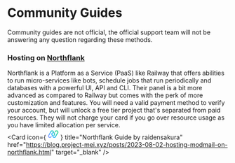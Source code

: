 
# Community Guides

<Callout emoji="ℹ️" type="info">
	Community guides are not official, the official support team will not be answering any question regarding these methods.
</Callout>

### Hosting on [Northflank](https://northflank.com/)

Northflank is a Platform as a Service (PaaS) like Railway that offers abilities to run micro-services like bots,
schedule jobs that run periodically and databases with a powerful UI, API and CLI.
Their panel is a bit more advanced as compared to Railway but comes with the perk of more customization and features.
You will need a valid payment method to verify your account, but will unlock a free tier project that's separated from paid resources.
They will not charge your card if you go over resource usage as you have limited allocation per service.
  <br/>
  <Card
  	icon={
      <img src="data:image/png;base64,iVBORw0KGgoAAAANSUhEUgAAACAAAAAgCAYAAABzenr0AAAFSUlEQVR4Ae3VA5AcWBSF4TPm2rZt2xsvY9u
	  2bdse21Zs27Y9uPvXVk/HSXl5qr44c8+8ftDfP//n/6RmIPNhpSc1UEZca7RyaI2S8ICcWdS+0FNojNZohdYO38MVunkSF0vxqz2UPGek0tJNGfGIu9
	  RhfAPh0gK+CIRdw268C924RNw6KWEFBVZ9TZGjSsk5wyrEMmimw1IY4nEbpHn9pYUdpQXdimhRh+MMOIFIBCAQa2GYAe8bF4jeKUXtvlWxm+IUv9KUt
	  CCYj8NPWeEuYhg+xD7kohqkOSMxyp8iA7Ww60EGjNaidp6FS44fcRynUQq6dsKPU2CHFHmgCkUuKG79flbjQ1ZDrIYYhlhXfu4LwzI8quwAafaE1zV3
	  2AjN7x2uhZ1f0MIul340nhgHQybu0zUTeg4XHlH4iaWK3GeK2dZPSXNdFbtRCjaKHfJW5EEvpSc8y+A1MHRVZqSHcqZ/qNljW2rukKJaW0ya3+fKzVk
	  S53EMX+jK+M801ehlcgsq6EwRU8TRNYra+zRFGF4Ae0GhZycqeldnVuVLZSS0ZXgeduEdZQc9oZwpX1DCH1eeDm9MhSEZd+nS3DfNdM90Ez+/SZGdrs
	  H5+Qo7U1+BJoXki+EeGMuvcxVxJFuxG1qxOSkRlwXDZFbhDkrcqrQMsRqSCB8DewEdSjD0FE7gR+iyvDTB9NY483pisk2iiHkHWjrD7nIJ/nO48C2O4
	  RSrU08xW15UwvK7GFwCJx2KQYIz83uh911szExKGIMnwRNy5rPRpjfGm94da0UpcuKRKXbyrulW/H5WxTH8NiTAEAgfyDHMC5NhSMOdkAgbUmxGjuiA
	  BhTJ59c7GfwGJDjz43BTsWF25+ejLPXtcWbPTbSp904zL4oUFiiHXBzAB5CzAPAW9iLfeSyhOaOl2WOeochajqdpQY9O2v40pTrJmcoDTV+ONP06xOp
	  QJO/j0bb7zXH2NkXkE+AsUB0F2IPXIQWBOIa9iO0w1IeUM0PKjHLVrEkDKGKcjCWa3+8Riuiy1KBYrf72ZKWBtvqnoWbfjbBuCjOXT/g/pLDAPciBYR
	  w8UDjcHcNgmI8HIDajlBXyEUUOaNaEC1xSlflZFJEzNRkOV/ShiJUfZMtKDbVHKSJnGOTwM07jGH5QzA5/xa19VGkpvzDwEM6hLMTxFFe3LysQomz+c
	  860WM0edysXlchVBd7HPuRWH2DV6/c1VRhkErmLTegXYLp7uvl6BdqdDJ4JQ6rCj32iuA1NlTw7jUspl8Hh8IMYLqWm/86fn1Vm+BFlB36trGApJ+Cq
	  Ar6YCUMCboMK8xong9Ph/dRk+/De6fY4gz/EXrAh81twVX+nhGV9eS1jGPwBL6aUuAiL76PYHKWlGtf2SK5pd4roqji++4PIQ1kIEuFUiMHiZHxCiWa
	  PTrGPfQPMm+G9YVihkNxnKXAbT/btfNcuSlwqZYWJd6MlRUwp2Vv4iF5SWpquGYY9gNkwjIIHJMLHIDbmwyWG2RROxkjuhw84mmLwk1gFQ3dOgws/O1
	  7R7djxIu/GZq5q4xVtRUlxY163gPAbzuIovoGgJn3MhY3ZlY25j+M55v2xdtf7Y5wbsg7ysBtvQ+IVVeh5d0XuH0ERU9y6uazO/RQRuWEBX4TAsAj9H
	  UZgf7UBdrbMYKvA5tQPw50F7kAqDNnoh/58t2MpcpQH7CyvaGlF7xZvxk0LCB9hP+waUlmJO3HlsSyC4zA5FRivpfFYhfJi+lFEjty0hBvKYBiGOgzD
	  ALwN4cq7wQvVMBxDHYaxCn0UduolhZ6Rwo/qb53/83/+AFhNZSejAD8zAAAAAElFTkSuQmCC" alt="drawing" width="25"/>
  	}
    title="Northflank Guide by raidensakura"
    href="https://blog.project-mei.xyz/posts/2023-08-02-hosting-modmail-on-northflank.html"
	target="_blank"
  />
